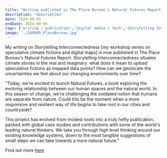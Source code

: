 ```yaml
---
title: "Writing published in The Place Bureau's Natural Futures Report: Storytelling Interconnectedness: Digital Storymapping"
description: "description"
date: 2024-09-05
endDate: 2024-09-05
tags: ['writing / publication','digital media / tech','Storytelling Interconnectedness']
image: './240905_PlaceBureau.jpg'
---
```


My writing on Storytelling Interconnectedness [my workshop series on speculative climate fictions and digital maps] is now published in The Place Bureau's Natural Futures Report. Storytelling Interconnectedness situates climate stories in the real and imaginary: what does it mean to upload speculative fictions as mapped data points? How can we geolocate the uncertainties we feel about our changing environments over time?

"Today, we're excited to launch Natural Futures, a book exploring the evolving relationship between our human spaces and the natural world. In this season of change, we're challenging the outdated notion that humans are separate from nature. Could this be the moment when a more responsive and resilient way of life begins to take root in our cities and countryside?

This project has evolved from modest roots into a truly hefty publication, packed with global case studies and contributions with some of the world's leading natural thinkers. We take you through high level thinking around our existing knowledge systems, down to the most tangible suggestions of small steps we can take towards a more natural future."


Find out more [here](https://www.theplacebureau.com/insights/natural-futures-is-live)
